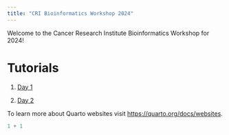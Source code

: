 ```yaml
---
title: "CRI Bioinformatics Workshop 2024"
---
```


Welcome to the Cancer Research Institute Bioinformatics Workshop for 2024!

# Tutorials

1.  [Day 1](tutorials/day1.qmd)

2.  [Day 2](tutorials/day2.qmd)

To learn more about Quarto websites visit <https://quarto.org/docs/websites>.

```r
1 + 1
```
